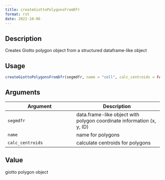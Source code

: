 ```yaml
--- 
title: createGiottoPolygonsFromDfr 
format: rst 
date: 2022-10-06 
--- 
```


## Description

Creates Giotto polygon object from a structured dataframe-like object


## Usage

```r
createGiottoPolygonsFromDfr(segmdfr, name = "cell", calc_centroids = FALSE)
```


## Arguments

Argument      |Description
------------- |----------------
`segmdfr`     |     data.frame-like object with polygon coordinate information (x, y, ID)
`name`     |     name for polygons
`calc_centroids`     |     calculate centroids for polygons


## Value

giotto polygon object


